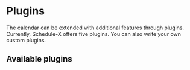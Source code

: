 # Plugins

The calendar can be extended with additional features through plugins. Currently, Schedule-X offers five plugins.
You can also write your own custom plugins.

## Available plugins


<Cards num={2}>
  <Cards.Card
    arrow
    title="Drag and drop "
    href="/docs/calendar/plugins/drag-and-drop"
  ></Cards.Card>
  <Cards.Card
    arrow
    title="Resize"
    href="/docs/calendar/plugins/resize"
  ></Cards.Card>
</Cards>

<Cards num={2}>
  <Cards.Card
    arrow
    title="Event modal"
    href="/docs/calendar/plugins/event-modal"
  ></Cards.Card>
  <Cards.Card
    arrow
    title="Event recurrence"
    href="/docs/calendar/plugins/recurrence"
  ></Cards.Card>
</Cards>

<Cards num={2}>
  <Cards.Card
    arrow
    title="Scroll controller"
    href="/docs/calendar/plugins/scroll-controller"
  ></Cards.Card>
  <Cards.Card
    arrow
    title="Custom plugins"
    href="/docs/calendar/plugins/custom-plugins"
  ></Cards.Card>
</Cards>







